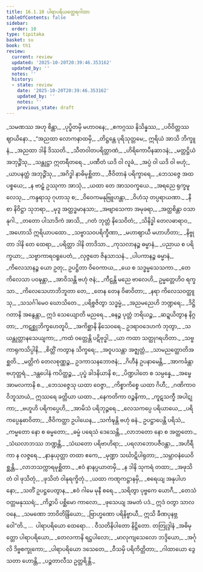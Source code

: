 ```yaml
---
title: 16.1.10 ပါရာပရိယတ္ထေရဂါထာ
tableOfContents: false
sidebar:
  order: 10
type: tipitaka
basket: su
book: th1
review:
  current: review
  updated: '2025-10-20T20:39:46.353162'
  updated_by: ''
  notes: ''
  history:
  - state: review
    date: '2025-10-20T20:39:46.353162'
    updated_by: ''
    notes: ''
    previous_state: draft
---
```



<DynamicBreadcrumb />


<ReviewStatus review={frontmatter.review} showDetails={true} />

<HypothesisAnnotation frontmatter={frontmatter} />

<Division number="920" book="th1" e="ch" v="19" p="338">

<Paragraph number="1265" type="verses" book="th1">
_သမဏဿ အဟု စိန္တာ,_  
_ပုပ္ဖိတမှိ မဟာဝနေ;_  
_ဧကဂ္ဂဿ နိသိန္နဿ,_  
_ပဝိဝိတ္တဿ ဈာယိနော._  

</Paragraph>

</Division>
<Division number="921" book="th1" e="ch" v="19" p="338">

<Paragraph number="1266" type="verses" book="th1">
_“အညထာ လောကနာထမှိ,_  
_တိဋ္ဌန္တေ ပုရိသုတ္တမေ;_  
ဣရိယံ အာသိ ဘိက္ခူနံ,_  
_အညထာ ဒါနိ ဒိဿတိ._  

</Paragraph>

</Division>
<Division number="922" book="th1" e="ch" v="19" p="338">

<Paragraph number="1267" type="verses" book="th1">
_သီတဝါတပရိတ္တာဏံ,_  
_ဟိရိကောပီနဆာဒနံ;_  
_မတ္တဋ္ဌိယံ အဘုဉ္ဇိံသု,_  
_သန္တုဋ္ဌာ ဣတရီတရေ._  

</Paragraph>

</Division>
<Division number="923" book="th1" e="ch" v="19" p="338">

<Paragraph number="1268" type="verses" book="th1">
_ပဏီတံ ယဒိ ဝါ လူခံ,_  
_အပ္ပံ ဝါ ယဒိ ဝါ ဗဟုံ;_  
_ယာပနတ္ထံ အဘုဉ္ဇိံသု,_  
_အဂိဒ္ဓါ နာဓိမုစ္ဆိတာ._  

</Paragraph>

</Division>
<Division number="924" book="th1" e="ch" v="19" p="338">

<Paragraph number="1269" type="verses" book="th1">
_ဇီဝိတာနံ ပရိက္ခာရေ,_  
_ဘေသဇ္ဇေ အထ ပစ္စယေ;_  
_န ဗာဠှံ ဥဿုကာ အာသုံ,_  
_ယထာ တေ အာသဝက္ခယေ._  

</Paragraph>

</Division>
<Division number="925" book="th1" e="ch" v="19" p="338">

<Paragraph number="1270" type="verses" book="th1">
_အရညေ ရုက္ခမူလေသု,_  
_ကန္ဒရာသု ဂုဟာသု စ;_  
_ဝိဝေကမနုဗြူဟန္တာ,_  
_ဝိဟံသု တပ္ပရာယဏာ._  

</Paragraph>

</Division>
<Division number="926" book="th1" e="ch" v="19" p="338">

<Paragraph number="1271" type="verses" book="th1">
_နီစာ နိဝိဋ္ဌာ သုဘရာ,_  
_မုဒူ အတ္ထဒ္ဓမာနသာ;_  
_အဗျာသေကာ အမုခရာ,_  
_အတ္ထစိန္တာ ဝသာနုဂါ._  

</Paragraph>

</Division>
<Division number="927" book="th1" e="ch" v="19" p="338">

<Paragraph number="1272" type="verses" book="th1">
_တတော ပါသာဒိကံ အာသိ,_  
_ဂတံ ဘုတ္တံ နိသေဝိတံ;_  
_သိနိဒ္ဓါ တေလဓာရာဝ,_  
_အဟောသိ ဣရိယာပထော._  

</Paragraph>

</Division>
<Division number="928" book="th1" e="ch" v="19" p="338">

<Paragraph number="1273" type="verses" book="th1">
_သဗ္ဗာသဝပရိက္ခီဏာ,_  
_မဟာဈာယီ မဟာဟိတာ;_  
_နိဗ္ဗုတာ ဒါနိ တေ ထေရာ,_  
_ပရိတ္တာ ဒါနိ တာဒိသာ._  

</Paragraph>

</Division>
<Division number="929" book="th1" e="ch" v="19" p="339">

<Paragraph number="1274" type="verses" book="th1">
_ကုသလာနဉ္စ ဓမ္မာနံ,_  
_ပညာယ စ ပရိက္ခယာ;_  
_သဗ္ဗာကာရဝရူပေတံ,_  
_လုဇ္ဇတေ ဇိနသာသနံ._  

</Paragraph>

</Division>
<Division number="930" book="th1" e="ch" v="19" p="339">

<Paragraph number="1275" type="verses" book="th1">
_ပါပကာနဉ္စ ဓမ္မာနံ,_  
_ကိလေသာနဉ္စ ယော ဥတု;_  
ဥပဋ္ဌိတာ ဝိဝေကာယ,_  
_ယေ စ သဒ္ဓမ္မသေသကာ._  

</Paragraph>

</Division>
<Division number="931" book="th1" e="ch" v="19" p="339">

<Paragraph number="1276" type="verses" book="th1">
_တေ ကိလေသာ ပဝဍ္ဎန္တာ,_  
_အာဝိသန္တိ ဗဟုံ ဇနံ;_  
_ကီဠန္တိ မညေ ဗာလေဟိ,_  
ဥမ္မတ္တေဟိဝ ရက္ခသာ._  

</Paragraph>

</Division>
<Division number="932" book="th1" e="ch" v="19" p="339">

<Paragraph number="1277" type="verses" book="th1">
_ကိလေသေဟာဘိဘူတာ တေ,_  
_တေန တေန ဝိဓာဝိတာ;_  
_နရာ ကိလေသဝတ္ထူသု,_  
_သသင်္ဂါမေဝ ဃောသိတေ._  

</Paragraph>

</Division>
<Division number="933" book="th1" e="ch" v="19" p="339">

<Paragraph number="1278" type="verses" book="th1">
_ပရိစ္စဇိတွာ သဒ္ဓမ္မံ,_  
_အညမညေဟိ ဘဏ္ဍရေ;_  
_ဒိဋ္ဌိဂတာနိ အနွေန္တာ,_  
ဣဒံ သေယျောတိ မညရေ._  

</Paragraph>

</Division>
<Division number="934" book="th1" e="ch" v="19" p="339">

<Paragraph number="1279" type="verses" book="th1">
_ဓနဉ္စ ပုတ္တံ ဘရိယဉ္စ,_  
_ဆဍ္ဍယိတွာန နိဂ္ဂတာ;_  
_ကဋစ္ဆုဘိက္ခဟေတူပိ,_  
_အကိစ္ဆာနိ နိသေဝရေ._  

</Paragraph>

</Division>
<Division number="935" book="th1" e="ch" v="19" p="339">

<Paragraph number="1280" type="verses" book="th1">
ဥဒရာဝဒေဟကံ ဘုတွာ,_  
_သယန္တုတ္တာနသေယျကာ;_  
_ကထံ ဝတ္တေန္တိ ပဋိဗုဒ္ဓါ,_  
_ယာ ကထာ သတ္ထုဂရဟိတာ._  

</Paragraph>

</Division>
<Division number="936" book="th1" e="ch" v="19" p="339">

<Paragraph number="1281" type="verses" book="th1">
_သဗ္ဗကာရုကသိပ္ပါနိ,_  
_စိတ္တိံ ကတွာန သိက္ခရေ;_  
_အဝူပသန္တာ အဇ္ဈတ္တံ,_  
_သာမညတ္ထောတိအစ္ဆတိ._  

</Paragraph>

</Division>
<Division number="937" book="th1" e="ch" v="19" p="339">

<Paragraph number="1282" type="verses" book="th1">
_မတ္တိကံ တေလစုဏ္ဏဉ္စ,_  
ဥဒကာသနဘောဇနံ;_  
_ဂိဟီနံ ဥပနာမေန္တိ,_  
_အာကင်္ခန္တာ ဗဟုတ္တရံ._  

</Paragraph>

</Division>
<Division number="938" book="th1" e="ch" v="19" p="339">

<Paragraph number="1283" type="verses" book="th1">
_ဒန္တပေါနံ ကပိတ္ထဉ္စ,_  
_ပုပ္ဖံ ခါဒနိယာနိ စ;_  
_ပိဏ္ဍပါတေ စ သမ္ပန္နေ,_  
_အမ္ဗေ အာမလကာနိ စ._  

</Paragraph>

</Division>
<Division number="939" book="th1" e="ch" v="19" p="339">

<Paragraph number="1284" type="verses" book="th1">
_ဘေသဇ္ဇေသု ယထာ ဝေဇ္ဇာ,_  
_ကိစ္စာကိစ္စေ ယထာ ဂိဟီ;_  
_ဂဏိကာဝ ဝိဘူသာယံ,_  
ဣဿရေ ခတ္တိယာ ယထာ._  

</Paragraph>

</Division>
<Division number="940" book="th1" e="ch" v="19" p="339">

<Paragraph number="1285" type="verses" book="th1">
_နေကတိကာ ဝဉ္စနိကာ,_  
_ကူဋသက္ခီ အပါဋုကာ;_  
_ဗဟူဟိ ပရိကပ္ပေဟိ,_  
_အာမိသံ ပရိဘုဉ္ဇရေ._  

</Paragraph>

</Division>
<Division number="941" book="th1" e="ch" v="19" p="339">

<Paragraph number="1286" type="verses" book="th1">
_လေသကပ္ပေ ပရိယာယေ,_  
_ပရိကပ္ပေနုဓာဝိတာ;_  
_ဇီဝိကတ္ထာ ဥပါယေန,_  
_သင်္ကဍ္ဎန္တိ ဗဟုံ ဓနံ._  

</Paragraph>

</Division>
<Division number="942" book="th1" e="ch" v="19" p="340">

<Paragraph number="1287" type="verses" book="th1">
ဥပဋ္ဌာပေန္တိ ပရိသံ,_  
_ကမ္မတော နော စ ဓမ္မတော;_  
_ဓမ္မံ ပရေသံ ဒေသေန္တိ,_  
_လာဘတော နော စ အတ္ထတော._  

</Paragraph>

</Division>
<Division number="943" book="th1" e="ch" v="19" p="340">

<Paragraph number="1288" type="verses" book="th1">
_သံဃလာဘဿ ဘဏ္ဍန္တိ,_  
_သံဃတော ပရိဗာဟိရာ;_  
_ပရလာဘောပဇီဝန္တာ,_  
_အဟိရီကာ န လဇ္ဇရေ._  

</Paragraph>

</Division>
<Division number="944" book="th1" e="ch" v="19" p="340">

<Paragraph number="1289" type="verses" book="th1">
_နာနုယုတ္တာ တထာ ဧကေ,_  
_မုဏ္ဍာ သင်္ဃာဋိပါရုတာ;_  
_သမ္ဘာဝနံယေဝိစ္ဆန္တိ,_  
_လာဘသက္ကာရမုစ္ဆိတာ._  

</Paragraph>

</Division>
<Division number="945" book="th1" e="ch" v="19" p="340">

<Paragraph number="1290" type="verses" book="th1">
_ဧဝံ နာနပ္ပယာတမှိ,_  
_န ဒါနိ သုကရံ တထာ;_  
_အဖုသိတံ ဝါ ဖုသိတုံ,_  
_ဖုသိတံ ဝါနုရက္ခိတုံ._  

</Paragraph>

</Division>
<Division number="946" book="th1" e="ch" v="19" p="340">

<Paragraph number="1291" type="verses" book="th1">
_ယထာ ကဏ္ဋကဋ္ဌာနမှိ,_  
_စရေယျ အနုပါဟနော;_  
_သတိံ ဥပဋ္ဌပေတွာန,_  
_ဧဝံ ဂါမေ မုနီ စရေ._  

</Paragraph>

</Division>
<Division number="947" book="th1" e="ch" v="19" p="340">

<Paragraph number="1292" type="verses" book="th1">
_သရိတွာ ပုဗ္ဗကေ ယောဂီ,_  
_တေသံ ဝတ္တမနုဿရံ;_  
_ကိဉ္စာပိ ပစ္ဆိမော ကာလော,_  
_ဖုသေယျ အမတံ ပဒံ._  

</Paragraph>

</Division>
<Division number="948" book="th1" e="ch" v="19" p="340">

<Paragraph number="1293" book="th1">
ဣဒံ ဝတွာ သာလဝနေ,_  
_သမဏော ဘာဝိတိန္ဒြိယော;_  
_ဗြာဟ္မဏော ပရိနိဗ္ဗာယီ,_  
ဣသိ ခီဏပုနဗ္ဘဝေါ”တိ._  


</Paragraph>
</Division>

<Paragraph number="1294" type="center" book="th1">
…  ပါရာပရိယော ထေရော… .



</Paragraph>

<Paragraph number="1295" type="center" book="th1">
ဝီသတိနိပါတော နိဋ္ဌိတော.



</Paragraph>

<Paragraph number="1296" type="center" book="th1">
တတြုဒ္ဒါနံ


</Paragraph>

<Paragraph number="1297" type="verses" book="th1">
_အဓိမုတ္တော ပါရာပရိယော,_  
_တေလကာနိ ရဋ္ဌပါလော;_  
_မာလုကျသေလော ဘဒ္ဒိယော,_  
_အင်္ဂုလိ ဒိဗ္ဗစက္ခုကော;_  
_ပါရာပရိယော ဒသေတေ,_  
_ဝီသမှိ ပရိကိတ္တိတာ;_  
_ဂါထာယော ဒွေ သတာ ဟောန္တိ,_  
_ပဉ္စတာလီသ ဥတ္တရိန္တိ._
</Paragraph>